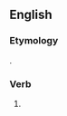 ==English==

===Etymology===
{{suffix|behaved|st|lang=en}}.

===Verb===
{{head|en|simple past form|cat2=second-person singular forms}}

# {{context|archaic|lang=en}} {{form of|second-person singular simple past form|behave|lang=en}}